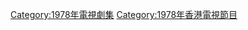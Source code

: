 {{cat year nav
| year = 1978
| cat = 香港電視劇集
| sortkey = 香港電視劇集
| article = 香港電視劇
| in = 
}}

[[Category:1978年電視劇集|Category:1978年電視劇集]]
[[Category:1978年香港電視節目|Category:1978年香港電視節目]]